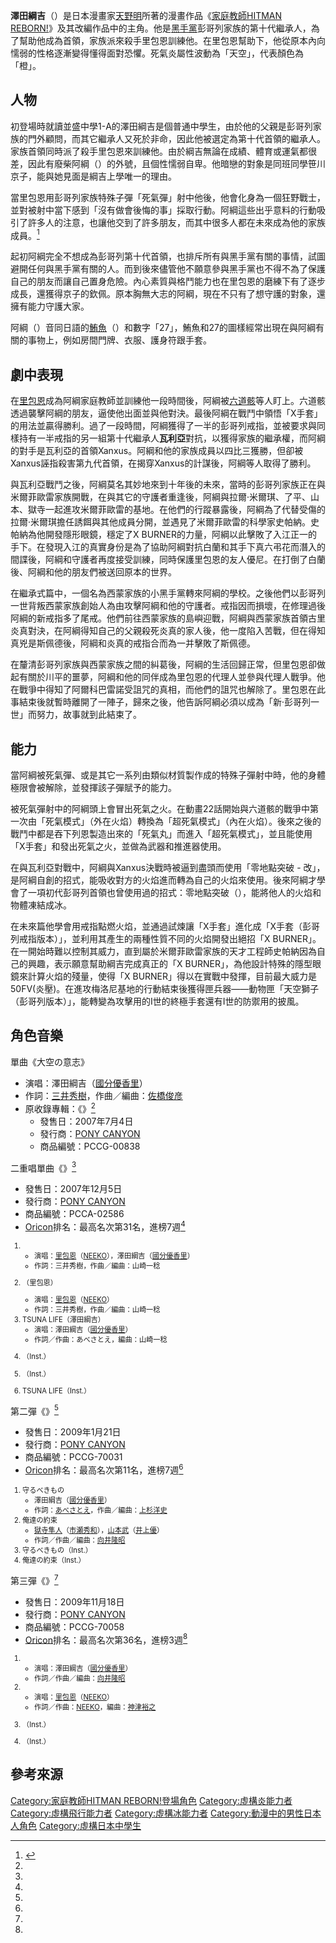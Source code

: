 {{Veil|time=2015-09-12T06:52:32+00:00}}
{{noteTA|G1=Reborn}}

{{Infobox animanga character
| colour         = orange
| colour text    = white
| name           = 澤田綱吉<br />{{lang|en|Sawada Tsunayoshi}}
| japanese       = 沢田 綱吉
| kana           = さわだ つなよし
| romaji         = Sawada Tsunayoshi
| series         = [[家庭教師HITMAN_REBORN!|家庭教師HITMAN REBORN!]]（[[家庭教師HITMAN_REBORN!角色列表|主角]]）
| image          = Sawada Tsunayoshi.jpg
| imagesize      = 200px 
| caption        = 超死气模式的綱吉
| first          = 原作：第1回<br />動畫：目標1
| last           = 原作：第409回<br />動畫：目標203
| creator        = [[天野明|天野明]]
| voiced by      = {{flagicon|Japan}} [[國分優香里|國分優香里]]／[[浪川大輔|浪川大輔]](10年後)<br />{{flagicon|Taiwan}} [[雷碧文|雷碧文]]／[[于正昌|于正昌]](10年後)<br />{{flagicon|HKG}} [[郭碧珍|郭碧珍]]
| oaux1 name     = 舞台劇演員
| oaux1          = 竹中凌平
| background ref = <ref name="profile" />
| nickname       = 阿綱（{{lang|ja|ツナ}}）<br />廢柴綱（{{lang|ja|ダメツナ}}）
| alias          = 
| age            = 14歲<ref name="profile" />
| gender         = 男
| species        = 
| birthdate      = 10月14日
| zodiac         = [[天秤座|天秤座]]
| bloodtype      = A型
| height         = 157cm
| weight         = 46.5kg
| born           = 
| birthplace     = 
| death          = 
| deathplace     = 
| nationality    = {{JPN}}
| class          = 
| occupation     = [[學生|學生]]<br />黑手黨教父
| title          = 彭格列家族第十代首領<br />(Vongola ‧ Decimo)
| relatives      = 父：澤田家光<br />母：澤田奈奈
| divider        = yes
}}
'''澤田綱吉'''（{{nihongo|沢田 綱吉|さわだ つなよし|Sawada Tsunayoshi}}）是日本漫畫家[[天野明|天野明]]所著的漫畫作品《[[家庭教師HITMAN_REBORN!|家庭教師HITMAN REBORN!]]》及其改編作品中的主角。他是[[黑手黨|黑手黨]]彭哥列家族的第十代繼承人，為了幫助他成為首領，家族派來殺手里包恩訓練他。在里包恩幫助下，他從原本內向懦弱的性格逐漸變得懂得面對恐懼。死氣炎屬性波動為「天空」，代表顏色為「橙」。

== 人物 ==
初登場時就讀並盛中學1-A的澤田綱吉是個普通中學生，由於他的父親是彭哥列家族的門外顧問，而其它繼承人又死於非命，因此他被選定為第十代首領的繼承人。家族首領同時派了殺手里包恩來訓練他。由於綱吉無論在成績、體育或運氣都很差，因此有廢柴阿綱（{{lang|ja|ダメツナ}}）的外號，且個性懦弱自卑。他暗戀的對象是同班同學笹川京子，能與她見面是綱吉上學唯一的理由。

當里包恩用彭哥列家族特殊子彈「死氣彈」射中他後，他會化身為一個狂野戰士，並對被射中當下感到「沒有做會後悔的事」採取行動。阿綱這些出乎意料的行動吸引了許多人的注意，也讓他交到了許多朋友，而其中很多人都在未來成為他的家族成員。<ref name="c82">{{cite book |last= Amano |first= Akira |title= Reborn!, Volume 10 |year= 2009|publisher= Viz Media |isbn= 1-4215-1667-5 |pages=|chapter= Target 82 }}</ref>

起初阿綱完全不想成為彭哥列第十代首領，也排斥所有與黑手黨有關的事情，試圖避開任何與黑手黨有關的人。而到後來儘管他不願意參與黑手黨也不得不為了保護自己的朋友而讓自己置身危險。內心素質與格鬥能力也在里包恩的磨練下有了逐步成長，還獲得京子的欽佩。原本胸無大志的阿綱，現在不只有了想守護的對象，還擁有能力守護大家。

阿綱（{{lang|ja|ツナ}}）音同日語的[[鮪魚|鮪魚]]（{{lang|ja|ツナ}}）和數字「27」，鮪魚和27的圖樣經常出現在與阿綱有關的事物上，例如房間門牌、衣服、護身符跟手套。

== 劇中表現 ==
在[[里包恩|里包恩]]成為阿綱家庭教師並訓練他一段時間後，阿綱被[[六道骸|六道骸]]等人盯上。六道骸透過襲擊阿綱的朋友，逼使他出面並與他對決。最後阿綱在戰鬥中領悟「X手套」的用法並贏得勝利。過了一段時間，阿綱獲得了一半的彭哥列戒指，並被要求與同樣持有一半戒指的另一組第十代繼承人'''瓦利亞'''對抗，以獲得家族的繼承權，而阿綱的對手是瓦利亞的首領Xanxus。阿綱和他的家族成員以四比三獲勝，但卻被Xanxus誣指殺害第九代首領，在揭穿Xanxus的計謀後，阿綱等人取得了勝利。

與瓦利亞戰鬥之後，阿綱莫名其妙地來到十年後的未來，當時的彭哥列家族正在與米爾菲歐雷家族開戰，在與其它的守護者重逢後，阿綱與拉爾‧米爾琪、了平、山本、獄寺一起進攻米爾菲歐雷的基地。在他們的行蹤暴露後，阿綱為了代替受傷的拉爾‧米爾琪擔任誘餌與其他成員分開，並遇見了米爾菲歐雷的科學家史帕納。史帕納為他開發隱形眼鏡，穩定了X BURNER的力量，阿綱以此擊敗了入江正一的手下。在發現入江的真實身份是為了協助阿綱對抗白蘭和其手下真六弔花而潛入的間諜後，阿綱和守護者再度接受訓練，同時保護里包恩的友人優尼。在打倒了白蘭後、阿綱和他的朋友們被送回原本的世界。

在繼承式篇中，一個名為西蒙家族的小黑手黨轉來阿綱的學校。之後他們以彭哥列一世背叛西蒙家族創始人為由攻擊阿綱和他的守護者。戒指因而損壞，在修理過後阿綱的新戒指多了尾戒。他們前往西蒙家族的島嶼迎戰，阿綱與西蒙家族首領古里炎真對決，在阿綱得知自己的父親殺死炎真的家人後，他一度陷入苦戰，但在得知真兇是斯佩德後，阿綱和炎真的戒指合而為一并擊敗了斯佩德。

在釐清彭哥列家族與西蒙家族之間的糾葛後，阿綱的生活回歸正常，但里包恩卻做起有關於川平的噩夢，阿綱和他的同伴成為里包恩的代理人並參與代理人戰爭。他在戰爭中得知了阿爾科巴雷諾受詛咒的真相，而他們的詛咒也解除了。里包恩在此事結束後就暫時離開了一陣子，歸來之後，他告訴阿綱必須以成為「新‧彭哥列一世」而努力，故事就到此結束了。

== 能力 ==
當阿綱被死氣彈、或是其它一系列由類似材質製作成的特殊子彈射中時，他的身體極限會被解除，並發揮該子彈賦予的能力。

被死氣彈射中的阿綱頭上會冒出死氣之火。在動畫22話開始與六道骸的戰爭中第一次由「死氣模式」（外在火焰）轉換為「超死氣模式」（內在火焰）。後來之後的戰鬥中都是吞下列恩製造出來的「死氣丸」而進入「超死氣模式」，並且能使用「X手套」和發出死氣之火，並做為武器和推進器使用。

在與瓦利亞對戰中，阿綱與Xanxus決戰時被逼到盡頭而使用「零地點突破 - 改」，是阿綱自創的招式，能吸收對方的火焰進而轉為自己的火焰來使用。後來阿綱才學會了一項初代彭哥列首領也曾使用過的招式：零地點突破（{{lang|ja|零地点突破}}），能將他人的火焰和物體凍結成冰。

在未來篇他學會用戒指點燃火焰，並通過試煉讓「X手套」進化成「X手套（彭哥列戒指版本）」，並利用其產生的兩種性質不同的火焰開發出絕招「X BURNER」。在一開始時難以控制其威力，直到屬於米爾菲歐雷家族的天才工程師史帕納因為自己的興趣，表示願意幫助綱吉完成真正的「X BURNER」，為他設計特殊的隱型眼鏡來計算火焰的殘量，使得「X BURNER」得以在實戰中發揮，目前最大威力是50FV(炎壓)。在進攻梅洛尼基地的行動結束後獲得匣兵器——動物匣「天空獅子（彭哥列版本）」，能轉變為攻擊用的I世的終極手套還有I世的防禦用的披風。

== 角色音樂 ==
; 單曲《大空の意志》
* 演唱：澤田綱吉（[[國分優香里|國分優香里]]）
* 作詞：[[三井秀樹|三井秀樹]]，作曲／編曲：[[佐橋俊彦|佐橋俊彦]]
* 原收錄專輯：《{{lang|ja|ボンゴレファミリー総登場！死ぬ気で語れ！そして歌え！}}》<ref name="single-1" />
** 發售日：2007年7月4日
** 發行商：[[波麗佳音|PONY CANYON]]
** 商品編號：PCCG-00838

; 二重唱單曲《{{lang|ja|かてきょー音頭 / リボーン vs 沢田綱吉}}》<ref name="cd-1" />
{{Col-begin}}
{{Col-2}}
* 發售日：2007年12月5日
* 發行商：[[波麗佳音|PONY CANYON]]
* 商品編號：PCCA-02586
* [[Oricon公信榜|Oricon]]排名：最高名次第31名，進榜7週<ref name="cd-1-rank" />

{{Col-2}}
{{HideH|曲目一覽}}<div style="font-size: 80%">
# {{lang|ja|かてきょー音頭 / リボーン vs 沢田綱吉}}
#* 演唱：[[里包恩|里包恩]]（[[NEEKO|NEEKO]]），澤田綱吉（[[國分優香里|國分優香里]]）
#* 作詞：三井秀樹，作曲／編曲：山崎一稔  
# {{lang|ja|リボーンぶる～っス}}（里包恩）
#* 演唱：[[里包恩|里包恩]]（[[NEEKO|NEEKO]]）
#* 作詞：三井秀樹，作曲／編曲：山崎一稔  
# TSUNA LIFE（澤田綱吉）
#* 演唱：澤田綱吉（[[國分優香里|國分優香里]]）
#* 作詞／作曲：あべさとえ，編曲：山崎一稔  
# {{lang|ja|かてきょー音頭}}（Inst.）
# {{lang|ja|リボーンぶる～っス}}（Inst.）
# TSUNA LIFE（Inst.）
</div>{{HideF}}
{{Col-end}}

; 第二彈《{{lang|ja|守るべきもの / 俺達の約束}}》<ref name="cd-2" />
{{Col-begin}}
{{Col-2}}
* 發售日：2009年1月21日
* 發行商：[[波麗佳音|PONY CANYON]]
* 商品編號：PCCG-70031
* [[Oricon公信榜|Oricon]]排名：最高名次第11名，進榜7週<ref name="cd-2-rank" />

{{Col-2}}
{{HideH|曲目一覽}}<div style="font-size: 80%">
# 守るべきもの
#* 澤田綱吉（[[國分優香里|國分優香里]]）
#* 作詞：[[あべさとえ|あべさとえ]]，作曲／編曲：[[上杉洋史|上杉洋史]]  
# 俺達の約束
#* [[獄寺隼人|獄寺隼人]]（[[市瀬秀和|市瀬秀和]]），[[山本武|山本武]]（[[井上優|井上優]]）
#* 作詞／作曲／編曲：[[向井隆昭|向井隆昭]]  
# 守るべきもの（Inst.）
# 俺達の約束（Inst.）
</div>{{HideF}}
{{Col-end}}

; 第三彈《{{lang|ja|ひとつだけ / 俺からのメッセージ}}》<ref name="cd-3" />
{{Col-begin}}
{{Col-2}}
* 發售日：2009年11月18日
* 發行商：[[波麗佳音|PONY CANYON]]
* 商品編號：PCCG-70058
* [[Oricon公信榜|Oricon]]排名：最高名次第36名，進榜3週<ref name="cd-3-rank" />

{{Col-2}}
{{HideH|曲目一覽}}<div style="font-size: 80%">
# {{lang|ja|ひとつだけ}}
#* 演唱：澤田綱吉（[[國分優香里|國分優香里]]）
#* 作詞／作曲／編曲：[[向井隆昭|向井隆昭]]
# {{lang|ja|俺からのメッセージ}}
#* 演唱：[[里包恩|里包恩]]（[[NEEKO|NEEKO]]）
#* 作詞／作曲：[[NEEKO|NEEKO]]，編曲：[[神津裕之|神津裕之]]
# {{lang|ja|ひとつだけ}}（Inst.）
# {{lang|ja|俺からのメッセージ}}（Inst.）
</div>{{HideF}}
{{Col-end}}

== 參考來源 ==
{{Reflist|2|refs=
<ref name="profile">官方導讀手冊《家庭教師HITMAN REBORN! 導讀手冊 Vongola 77》。</ref>
<ref name="single-1">{{cite web
 |script-title = ja:「キャラクター総出演アルバム ボンゴレファミリー総登場～死ぬ気で語れ!そして歌え!～」商品頁
 |url          = http://hp.ponycanyon.co.jp/pchp/cgi-bin/PCHPM.pl?TRGID=PCHP_SKH_1010&CMD=DSP&DSP_SKHBNG=200700000560&DSP_SKHKETSEQ=001
 |publisher    = [[波麗佳音|PONY CANYON]]
 |language     = ja
 |deadurl      = yes
 |archiveurl   = https://web.archive.org/web/20130430040405/http://hp.ponycanyon.co.jp/pchp/cgi-bin/PCHPM.pl?TRGID=PCHP_SKH_1010&CMD=DSP&DSP_SKHBNG=200700000560&DSP_SKHKETSEQ=001
 |archivedate  = 2013-04-30
 |access-date  = 2011-11-26
}}</ref>
<ref name="cd-1">{{cite web
 |script-title = ja:「かてきょー音頭 / リボーン vs 沢田綱吉」商品頁
 |url          = http://hp.ponycanyon.co.jp/pchp/cgi-bin/PCHPM.pl?TRGID=PCHP_SKH_1010&CMD=DSP&DSP_SKHBNG=200700001764&DSP_SKHKETSEQ=001
 |publisher    = [[波麗佳音|PONY CANYON]]
 |language     = ja
 |deadurl      = yes
 |archiveurl   = https://web.archive.org/web/20130202141904/http://hp.ponycanyon.co.jp/pchp/cgi-bin/PCHPM.pl?TRGID=PCHP_SKH_1010&CMD=DSP&DSP_SKHBNG=200700001764&DSP_SKHKETSEQ=001
 |archivedate  = 2013-02-02
 |access-date  = 2011-11-26
}}</ref>
<ref name="cd-1-rank">
{{cite web
 | script-title=ja:「かてきょー音頭 / リボーン vs 沢田綱吉」商品頁
 | url=http://www.oricon.co.jp/prof/artist/437612/products/music/736064/1/
 | publisher=[[Oricon|Oricon]]
 | language=ja
}}
</ref>
<ref name="cd-2">{{cite web
 |script-title = ja:「守るべきもの / 俺達の約束」商品頁
 |url          = http://hp.ponycanyon.co.jp/pchp/cgi-bin/PCHPM.pl?TRGID=PCHP_SKH_1010&CMD=DSP&DSP_SKHBNG=200800003216&DSP_SKHKETSEQ=001
 |publisher    = [[波麗佳音|PONY CANYON]]
 |language     = ja
 |deadurl      = yes
 |archiveurl   = https://web.archive.org/web/20130430095033/http://hp.ponycanyon.co.jp/pchp/cgi-bin/PCHPM.pl?TRGID=PCHP_SKH_1010&CMD=DSP&DSP_SKHBNG=200800003216&DSP_SKHKETSEQ=001
 |archivedate  = 2013年4月30日
 |df           = 
 |access-date  = 2011年11月26日
}}</ref>
<ref name="cd-2-rank">
{{cite web
 | script-title=ja:「守るべきもの / 俺達の約束」商品頁
 | url=http://www.oricon.co.jp/prof/artist/411831/products/music/800246/1/
 | publisher=[[Oricon|Oricon]]
 | language=ja
}}
</ref>
<ref name="cd-3">{{cite web
 |script-title = ja:「ひとつだけ／俺からのメッセージ」商品頁
 |url          = http://hp.ponycanyon.co.jp/pchp/cgi-bin/PCHPM.pl?TRGID=PCHP_SKH_1010&CMD=DSP&DSP_SKHBNG=200900001928&DSP_SKHKETSEQ=001
 |publisher    = [[波麗佳音|PONY CANYON]]
 |language     = ja
 |deadurl      = yes
 |archiveurl   = https://web.archive.org/web/20130830173552/http://hp.ponycanyon.co.jp/pchp/cgi-bin/PCHPM.pl?TRGID=PCHP_SKH_1010&CMD=DSP&DSP_SKHBNG=200900001928&DSP_SKHKETSEQ=001
 |archivedate  = 2013年8月30日
 |df           = 
 |access-date  = 2011年11月26日
}}</ref>
<ref name="cd-3-rank">
{{cite web
 | script-title=ja:「ひとつだけ／俺からのメッセージ」商品頁
 | url=http://www.oricon.co.jp/prof/artist/494917/products/music/844885/1/
 | publisher=[[Oricon|Oricon]]
 | language=ja
}}
</ref>
}}

{{Authority control}}
{{DEFAULTSORT:Sawada Tsunayoshi}}
{{家庭教師HITMAN_REBORN!}}
[[Category:家庭教師HITMAN_REBORN!登場角色|Category:家庭教師HITMAN REBORN!登場角色]]
[[Category:虛構炎能力者|Category:虛構炎能力者]]
[[Category:虛構飛行能力者|Category:虛構飛行能力者]]
[[Category:虛構冰能力者|Category:虛構冰能力者]]
[[Category:動漫中的男性日本人角色|Category:動漫中的男性日本人角色]]
[[Category:虛構日本中學生|Category:虛構日本中學生]]

</noinclude>